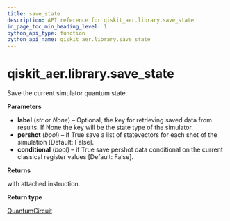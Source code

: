 ```yaml
---
title: save_state
description: API reference for qiskit_aer.library.save_state
in_page_toc_min_heading_level: 1
python_api_type: function
python_api_name: qiskit_aer.library.save_state
---
```


<span id="qiskit-aer-library-save-state" />

# qiskit\_aer.library.save\_state

<Function id="qiskit_aer.library.save_state" isDedicatedPage={true} github="https://github.com/qiskit/qiskit-aer/tree/stable/0.12/qiskit_aer/library/save_instructions/save_state.py" signature="save_state(self, label=None, pershot=False, conditional=False)">
  Save the current simulator quantum state.

  **Parameters**

  *   **label** (*str or None*) – Optional, the key for retrieving saved data from results. If None the key will be the state type of the simulator.
  *   **pershot** (*bool*) – if True save a list of statevectors for each shot of the simulation \[Default: False].
  *   **conditional** (*bool*) – if True save pershot data conditional on the current classical register values \[Default: False].

  **Returns**

  with attached instruction.

  **Return type**

  [QuantumCircuit](qiskit.circuit.QuantumCircuit "qiskit.circuit.QuantumCircuit")
</Function>

